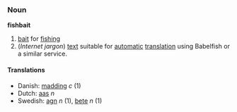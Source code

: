 ===Noun===
'''fishbait'''

#[[bait]] for [[fishing]]
#(''Internet jargon'') [[text]] suitable for [[automatic]] [[translation]] using Babelfish or a similar service.

====Translations====
*Danish: [[madding]] ''c'' (1)
*Dutch: [[aas]] ''n''
*Swedish: [[agn]] ''n'' (1), [[bete]] ''n'' (1)